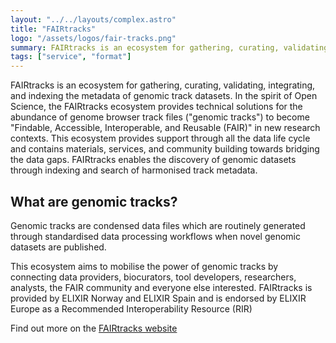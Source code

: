 ```yaml
---
layout: "../../layouts/complex.astro"
title: "FAIRtracks"
logo: "/assets/logos/fair-tracks.png"
summary: FAIRtracks is an ecosystem for gathering, curating, validating, integrating, and indexing the metadata of genomic track datasets.
tags: ["service", "format"]
---
```


FAIRtracks is an ecosystem for gathering, curating, validating, integrating, and indexing the metadata of genomic track datasets. In the spirit of Open Science, the FAIRtracks ecosystem provides technical solutions for the abundance of genome browser track files ("genomic tracks") to become "Findable, Accessible, Interoperable, and Reusable (FAIR)" in new research contexts. This ecosystem provides support through all the data life cycle and contains materials, services, and community building towards bridging the data gaps. FAIRtracks enables the discovery of genomic datasets through indexing and search of harmonised track metadata.

## What are genomic tracks?

Genomic tracks are condensed data files which are routinely generated through standardised data processing workflows when novel genomic datasets are published.

This ecosystem aims to mobilise the power of genomic tracks by connecting data providers, biocurators, tool developers, researchers, analysts, the FAIR community and everyone else interested. FAIRtracks is provided by ELIXIR Norway and ELIXIR Spain and is endorsed by ELIXIR Europe as a Recommended Interoperability Resource (RIR)

Find out more on the [FAIRtracks website](https://fairtracks.net/)
